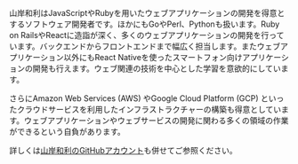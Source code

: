 
山岸和利はJavaScriptやRubyを用いたウェブアプリケーションの開発を得意とするソフトウェア開発者です。ほかにもGoやPerl、Pythonも扱います。Ruby on RailsやReactに造詣が深く、多くのウェブアプリケーションの開発を行っています。バックエンドからフロントエンドまで幅広く担当します。またウェブアプリケーション以外にもReact Nativeを使ったスマートフォン向けアプリケーションの開発も行えます。ウェブ関連の技術を中心とした学習を意欲的にしています。

さらにAmazon Web Services (AWS) やGoogle Cloud Platform (GCP) といったクラウドサービスを利用したインフラストラクチャーの構築も得意としています。ウェブアプリケーションやウェブサービスの開発に関わる多くの領域の作業ができるという自負があります。

詳しくは<a href="https://github.com/ykzts" rel="noopener noreferrer" target="_blank">山岸和利のGitHubアカウント</a>も併せてご参照ください。

